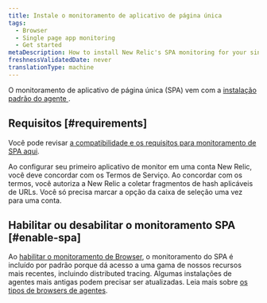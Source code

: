 ```yaml
---
title: Instale o monitoramento de aplicativo de página única
tags:
  - Browser
  - Single page app monitoring
  - Get started
metaDescription: How to install New Relic's SPA monitoring for your single-page apps or any apps that pull content dynamically.
freshnessValidatedDate: never
translationType: machine
---
```


O monitoramento de aplicativo de página única (SPA) vem com a [instalação padrão do agente <InlinePopover type="browser"/>](/docs/browser/browser-monitoring/installation/install-browser-monitoring-agent/).

## Requisitos [#requirements]

Você pode revisar [a compatibilidade e os requisitos para monitoramento de SPA aqui](/docs/browser/new-relic-browser/getting-started/compatibility-requirements-browser-monitoring#spa/).

Ao configurar seu primeiro aplicativo de monitor em uma conta New Relic, você deve concordar com os Termos de Serviço. Ao concordar com os termos, você autoriza a New Relic a coletar fragmentos de hash aplicáveis de URLs. Você só precisa marcar a opção da caixa de seleção uma vez para uma conta.

## Habilitar ou desabilitar o monitoramento SPA [#enable-spa]

Ao [habilitar o monitoramento de Browser](/docs/browser/browser-monitoring/installation/install-browser-monitoring-agent#enable), o monitoramento do SPA é incluído por padrão porque dá acesso a uma gama de nossos recursos mais recentes, incluindo distributed tracing. Algumas instalações de agentes mais antigas podem precisar ser atualizadas. Leia mais sobre [os tipos de browsers de agentes](/docs/browser/browser-monitoring/installation/install-browser-monitoring-agent#agent-types).

